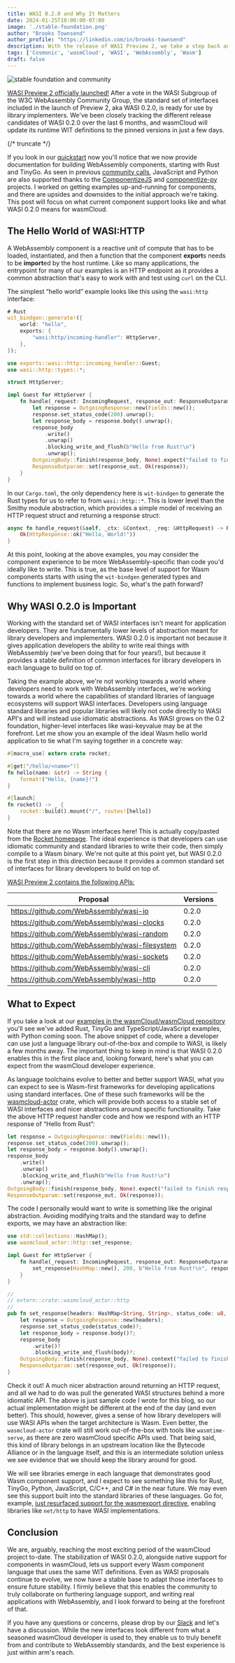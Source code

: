 ```yaml
---
title: WASI 0.2.0 and Why It Matters
date: 2024-01-25T10:00:00-07:00
image: './stable-foundation.png'
author: "Brooks Townsend"
author_profile: "https://linkedin.com/in/brooks-townsend"
description: With the release of WASI Preview 2, we take a step back and look at why it matters for wasmCloud and the WebAssembly ecosystem.
tags: ['Cosmonic', 'wasmCloud', 'WASI', 'WebAssembly', 'Wasm']
draft: false
---
```


![stable foundation and community](./stable-foundation.png)

[WASI Preview 2 officially launched!](https://github.com/WebAssembly/WASI/pull/577) After a vote in the WASI Subgroup of the W3C WebAssembly Community Group, the standard set of interfaces included in the launch of Preview 2, aka WASI 0.2.0, is ready for use by library implementers. We've been closely tracking the different release candidates of WASI 0.2.0 over the last 6 months, and wasmCloud will update its runtime WIT definitions to the pinned versions in just a few days.

{/* truncate */}

If you look in our [quickstart](https://wasmcloud.com/docs/tour/hello-world) now you'll notice that we now provide documentation for building WebAssembly components, starting with Rust and TinyGo. As seen in previous [community calls](https://wasmcloud.com/community), JavaScript and Python are also supported thanks to the [ComponentizeJS](https://github.com/bytecodealliance/componentizejs/) and [componentize-py](https://github.com/bytecodealliance/componentize-py) projects. I worked on getting examples up-and-running for components, and there are upsides and downsides to the initial approach we're taking. This post will focus on what current component support looks like and what WASI 0.2.0 means for wasmCloud.

## The Hello World of WASI:HTTP

A WebAssembly component is a reactive unit of compute that has to be loaded, instantiated, and then a function that the component **export**s needs to be **import**ed by the host runtime. Like so many applications, the entrypoint for many of our examples is an HTTP endpoint as it provides a common abstraction that's easy to work with and test using `curl` on the CLI.

The simplest “hello world” example looks like this using the `wasi:http` interface:

```rust
# Rust
wit_bindgen::generate!({
    world: "hello",
    exports: {
        "wasi:http/incoming-handler": HttpServer,
    },
});

use exports::wasi::http::incoming_handler::Guest;
use wasi::http::types::*;

struct HttpServer;

impl Guest for HttpServer {
    fn handle(_request: IncomingRequest, response_out: ResponseOutparam) {
        let response = OutgoingResponse::new(Fields::new());
        response.set_status_code(200).unwrap();
        let response_body = response.body().unwrap();
        response_body
            .write()
            .unwrap()
            .blocking_write_and_flush(b"Hello from Rust!\n")
            .unwrap();
        OutgoingBody::finish(response_body, None).expect("failed to finish response body");
        ResponseOutparam::set(response_out, Ok(response));
    }
}
```

In our `Cargo.toml`, the only dependency here is `wit-bindgen` to generate the Rust types for us to refer to from `wasi::http::*`. This is lower level than the Smithy module abstraction, which provides a simple model of receiving an HTTP request struct and returning a response struct:

```rust
async fn handle_request(&self, _ctx: &Context, _req: &HttpRequest) -> RpcResult<HttpResponse> {
    Ok(HttpResponse::ok("Hello, World!"))
}
```

At this point, looking at the above examples, you may consider the component experience to be more WebAssembly-specific than code you'd ideally like to write. This is true, as the base level of support for Wasm components starts with using the `wit-bindgen` generated types and functions to implement business logic. So, what's the path forward?

## Why WASI 0.2.0 is Important

Working with the standard set of WASI interfaces isn't meant for application developers. They are fundamentally lower levels of abstraction meant for library developers and implementers. WASI 0.2.0 is important not because it gives application developers the ability to write real things with WebAssembly (we've been doing that for four years!), but because it provides a stable definition of common interfaces for library developers in each language to build on top of.

Taking the example above, we're not working towards a world where developers need to work with WebAssembly interfaces, we're working towards a world where the capabilities of standard libraries of language ecosystems will support WASI interfaces. Developers using language standard libraries and popular libraries will likely not code directly to WASI API's and will instead use idiomatic abstractions. As WASI grows on the 0.2 foundation, higher-level interfaces like wasi-keyvalue may be at the forefront. Let me show you an example of the ideal Wasm hello world application to tie what I'm saying together in a concrete way:

```rust
#[macro_use] extern crate rocket;

#[get("/hello/<name>")]
fn hello(name: &str) -> String {
    format!("Hello, {name}!")
}

#[launch]
fn rocket() -> _ {
    rocket::build().mount("/", routes![hello])
}
```

Note that there are no Wasm interfaces here! This is actually copy/pasted from the [Rocket homepage](https://rocket.rs/v0.4/). The ideal experience is that developers can use idiomatic community and standard libraries to write their code, then simply compile to a Wasm binary. We're not quite at this point yet, but WASI 0.2.0 is the first step in this direction because it provides a common standard set of interfaces for library developers to build on top of.

[WASI Preview 2 contains the following APIs:](https://github.com/WebAssembly/WASI/tree/main/preview2#wasi-preview-2-contents)

| Proposal                                       | Versions |
| ---------------------------------------------- | -------- |
| https://github.com/WebAssembly/wasi-io         | 0.2.0    |
| https://github.com/WebAssembly/wasi-clocks     | 0.2.0    |
| https://github.com/WebAssembly/wasi-random     | 0.2.0    |
| https://github.com/WebAssembly/wasi-filesystem | 0.2.0    |
| https://github.com/WebAssembly/wasi-sockets    | 0.2.0    |
| https://github.com/WebAssembly/wasi-cli        | 0.2.0    |
| https://github.com/WebAssembly/wasi-http       | 0.2.0    |

## What to Expect

If you take a look at our [examples in the wasmCloud/wasmCloud repository](https://github.com/wasmCloud/wasmCloud/tree/main/examples) you'll see we've added Rust, TinyGo and TypeScript/JavaScript examples, with Python coming soon. The above snippet of code, where a developer can use just a language library out-of-the-box and compile to WASI, is likely a few months away. The important thing to keep in mind is that WASI 0.2.0 enables this in the first place and, looking forward, here's what you can expect from the wasmCloud developer experience.

As language toolchains evolve to better and better support WASI, what you can expect to see is Wasm-first frameworks for developing applications using standard interfaces. One of these such frameworks will be the [wasmcloud-actor](https://github.com/wasmCloud/wasmCloud/tree/main/crates/actor) crate, which will provide both access to a stable set of WASI interfaces and nicer abstractions around specific functionality. Take the above HTTP request handler code and how we respond with an HTTP response of “Hello from Rust”:

```rust
let response = OutgoingResponse::new(Fields::new());
response.set_status_code(200).unwrap();
let response_body = response.body().unwrap();
response_body
    .write()
    .unwrap()
    .blocking_write_and_flush(b"Hello from Rust!\n")
    .unwrap();
OutgoingBody::finish(response_body, None).expect("failed to finish response body");
ResponseOutparam::set(response_out, Ok(response));
```

The code I personally would want to write is something like the original abstraction. Avoiding modifying traits and the standard way to define exports, we may have an abstraction like:

```rust
use std::collections::HashMap();
use wasmcloud_actor::http::set_response;

impl Guest for HttpServer {
    fn handle(_request: IncomingRequest, response_out: ResponseOutparam) {
        set_response(HashMap::new(), 200, b"Hello from Rust!\n", response_out).expect("should be able to set HTTP response");
    }
}

//
// extern::crate::wasmcloud_actor::http
//
pub fn set_response(headers: HashMap<String, String>, status_code: u8, body: &[u8], response_out: ResponseOutparam) -> anyhow::Result<bool> {
    let response = OutgoingResponse::new(headers);
    response.set_status_code(status_code)?;
    let response_body = response.body()?;
    response_body
        .write()?
        .blocking_write_and_flush(body)?;
    OutgoingBody::finish(response_body, None).context("failed to finish response body")?;
    ResponseOutparam::set(response_out, Ok(response));
}
```

Check it out! A much nicer abstraction around returning an HTTP request, and all we had to do was pull the generated WASI structures behind a more idiomatic API. The above is just sample code I wrote for this blog, so our actual implementation might be different at the end of the day (and even better). This should, however, gives a sense of how library developers will use WASI APIs when the target architecture is Wasm. Even better, the `wasmcloud-actor` crate will still work out-of-the-box with tools like `wasmtime-serve`, as there are zero wasmCloud specific APIs used. That being said, this kind of library belongs in an upstream location like the Bytecode Alliance or in the language itself, and this is an intermediate solution unless we see evidence that we should keep the library around for good.

We will see libraries emerge in each language that demonstrates good Wasm component support, and I expect to see something like this for Rust, TinyGo, Python, JavaScript, C/C++, and C# in the near future. We may even see this support built into the standard libraries of these languages. Go for, example, [just resurfaced support for the wasmexport directive](https://github.com/golang/go/issues/42372), enabling libraries like `net/http` to have WASI implementations.

## Conclusion

We are, arguably, reaching the most exciting period of the wasmCloud project to-date. The stabilization of WASI 0.2.0, alongside native support for components in wasmCloud, lets us support every Wasm component language that uses the same WIT definitions. Even as WASI proposals continue to evolve, we now have a stable base to adapt those interfaces to ensure future stability. I firmly believe that this enables the community to truly collaborate on furthering language support, and writing real applications with WebAssembly, and I look forward to being at the forefront of that.

If you have any questions or concerns, please drop by our [Slack](https://slack.wasmcloud.com) and let's have a discussion. While the new interfaces look different from what a seasoned wasmCloud developer is used to, they enable us to truly benefit from and contribute to WebAssembly standards, and the best experience is just within arm's reach.
